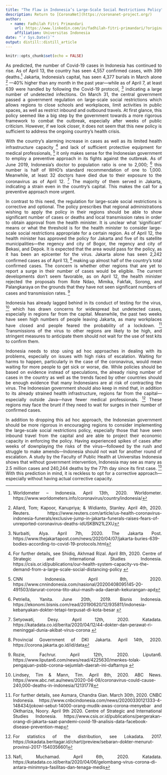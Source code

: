 ```yaml
---
title: "The Flaw in Indonesia’s Large-Scale Social Restrictions Policy"
description: Return to [CoronaNet](https://coronanet-project.org/)
author:
  - name: Fadhilah Fitri Primandari 
    url: https://www.linkedin.com/in/fadhilah-fitri-primandari/?originalSubdomain=id
    affiliation: Universitas Indonesia
date: "`r Sys.Date()`"
output: distill::distill_article
---
```


```r
knitr::opts_chunk$set(echo = FALSE)
```
<style>
body {
text-align: justify}
</style>

As predicted, the number of Covid-19 cases in Indonesia has continued to rise. As of April 13, the country has seen 4,557 confirmed cases, with 399 deaths.^[Worldometer – Indonesia. April 13th, 2020. Worldometer. https://www.worldometers.info/coronavirus/country/indonesia/]  Jakarta, Indonesia’s capital, has seen 4,377 burials in March alone ^[  Allard, Tom; Kapoor, Kanupriya; & Widianto, Stanley. April 4th, 2020. Reuters. https://www.reuters.com/article/us-health-coronavirus-indonesia-funerals/exclusive-jump-in-jakarta-funerals-raises-fears-of-unreported-coronavirus-deaths-idUSKBN21L2XU] —40% higher than any month in the past year—while as of April 7, at least 639 were handled by following the Covid-19 protocol, ^[Nurbaiti, Alya. April 7th, 2020. The Jakarta Post. https://www.thejakartapost.com/news/2020/04/07/jakarta-buries-639-bodies-according-to-covid-19-protocols.html] indicating a large number of undetected infections. On March 31, the central government passed a government regulation on large-scale social restrictions which allows regions to close schools and workplaces, limit activities in public spaces, as well as restrict inbound and outbound travels. At first glance, this policy seemed like a big step by the government towards a more rigorous framework to combat the outbreak, especially after weeks of public criticism. However, if we look closer, it does not seem that this new policy is sufficient to address the ongoing country’s health crisis. 

With the country’s alarming increase in cases as well as its limited health infrastructure capacity ^[For further details, see Shidiq, Akhmad Rizal. April 8th, 2020. Centre of Strategic and International Studies Indonesia. https://csis.or.id/publications/our-health-system-capacity-vs-the-demand-from-a-large-scale-social-distancing-policy ] and lack of sufficient protective equipment for medical professionals, ^[CNN Indonesia. April 8th, 2020. https://www.cnnindonesia.com/nasional/20200408095145-20-491503/darurat-corona-tito-akui-masih-ada-daerah-kekurangan-apd] it only makes sense for the Indonesian government to employ a preventive approach in its fights against the outbreak. As of June 2019, Indonesia’s doctor to population ratio is one to 2,000; ^[ Petriella, Yanita. June 20th, 2019. Bisnis Indonesia. https://ekonomi.bisnis.com/read/20190620/12/935811/indonesia-kebanyakan-dokter-tetapi-terpusat-di-kota-besar ] this number is half of WHO’s standard recommendation of one to 1,000. Meanwhile, at least 32 doctors have died due to their exposure to the coronavirus as of April 12. ^[Setyowati, Desy. April 12th, 2020. Katadata. https://katadata.co.id/berita/2020/04/12/44-dokter-dan-perawat-ri-meninggal-dunia-akibat-virus-corona ] The majority of them served in Jakarta, indicating a strain even in the country’s capital. This makes the call for a preventive approach more urgent. 

In contrast to this need, the regulation for large-scale social restrictions is corrective and optional. The policy prescribes that regional administrations wishing to apply the policy in their regions should be able to show significant number of cases or deaths and local transmission rates in order to obtain approval from the health minister. It is unclear what ‘significant’ means or what the threshold is for the health minister to consider large-scale social restrictions appropriate for a certain region. As of April 12, the health minister has approved the policy for Jakarta and five of its satellite municipalities—the regency and city of Bogor, the regency and city of Bekasi, and Depok. It is expected that the area would pass for the policy, as it has been an epicenter for the virus. Jakarta alone has seen 2,242 confirmed cases as of April 13, ^[Provincial Government of DKI Jakarta. April 14th, 2020. https://corona.jakarta.go.id/id/data] making up almost half of the country’s total confirmed cases. The concern is whether other regions that are yet to report a surge in their number of cases would be eligible. The current developments don’t seem favorable, as on April 12, the health minister rejected the proposals from Rote Ndao, Mimika, Fakfak, Sorong, and Palangkaraya on the grounds that they have not seen significant numbers of cases and transmission rates. ^[ Rozie, Fachrur. April 12th, 2020. Liputan6. https://www.liputan6.com/news/read/4225630/menkes-tolak-pengajuan-psbb-corona-sejumlah-daerah-ini-daftarnya ] 

Indonesia has already lagged behind in its conduct of testing for the virus, ^[Lindsey, Tim & Mann, Tim. April 8th, 2020. ABC News. https://www.abc.net.au/news/2020-04-08/coronavirus-could-cause-240,000-deaths-in-indonesia/12131778] which has drawn concerns for widespread but undetected cases, especially in regions far from the capital. Meanwhile, the past two weeks have seen high numbers of people leaving Jakarta, as many workplaces have closed and people feared the probability of a lockdown. ^[For further details, see Asmara, Chandra Gian. March 30th, 2020. CNBC Indonesia. https://www.cnbcindonesia.com/news/20200330121333-4-148434/jokowi-sebut-14000-orang-mudik-awas-corona-menyebar and Okthariza, Noory. April 9th 2020. Centre of Strategic and International Studies Indonesia. https://www.csis.or.id/publications/pergerakan-orang-di-jakarta-saat-pandemi-covid-19-analisis-data-facebook-disease-prevention-map] Transmissions of the virus to other regions are likely to be high, and stringent measures to anticipate them should not wait for the use of test kits to confirm them.  

Indonesia needs to stop using ad hoc approaches in dealing with its problems, especially on issues with high risks of escalation. Waiting for harms to happen, particularly in the case of the coronavirus, would mean waiting for more people to get sick or worse, die. While policies should be based on evidence instead of speculations, the already rising number of cases in the country as well as the trends faced by other countries should be enough evidence that many Indonesians are at risk of contracting the virus. The Indonesian government should also keep in mind that, in addition to its already strained health infrastructure, regions far from the capital—especially outside Java—have fewer medical professionals. ^[For statistics of the distribution, see Lokadata. 2017. https://lokadata.beritagar.id/chart/preview/sebaran-dokter-menurut-provinsi-2017-1540356601] These regions may face the brunt if they need to wait for surges in their number of confirmed cases. 

In addition to dropping this ad hoc approach, the Indonesian government should be more rigorous in encouraging regions to consider implementing the large-scale social restrictions policy, especially those that have seen inbound travel from the capital and are able to project their economic capacity in enforcing the policy. Having experienced spikes of cases after weeks of downplaying the risks of the virus—followed by the rush and struggle to make amends—Indonesia should not wait for another round of escalation. A study by the Faculty of Public Health at Universitas Indonesia shows that without government intervention, Indonesia may see as many as 2.5 million cases and 240,244 deaths by the 77th day since its first case. ^[Nafi, Muchamad. April 6th, 2020. Katadata. https://katadata.co.id/berita/2020/04/06/gelombang-virus-corona-di-antara-minimnya-fasilitas-dan-tenaga-medis] With this prediction in mind, it is reckless to opt for a corrective approach—especially without having actual corrective capacity. 


  
  


